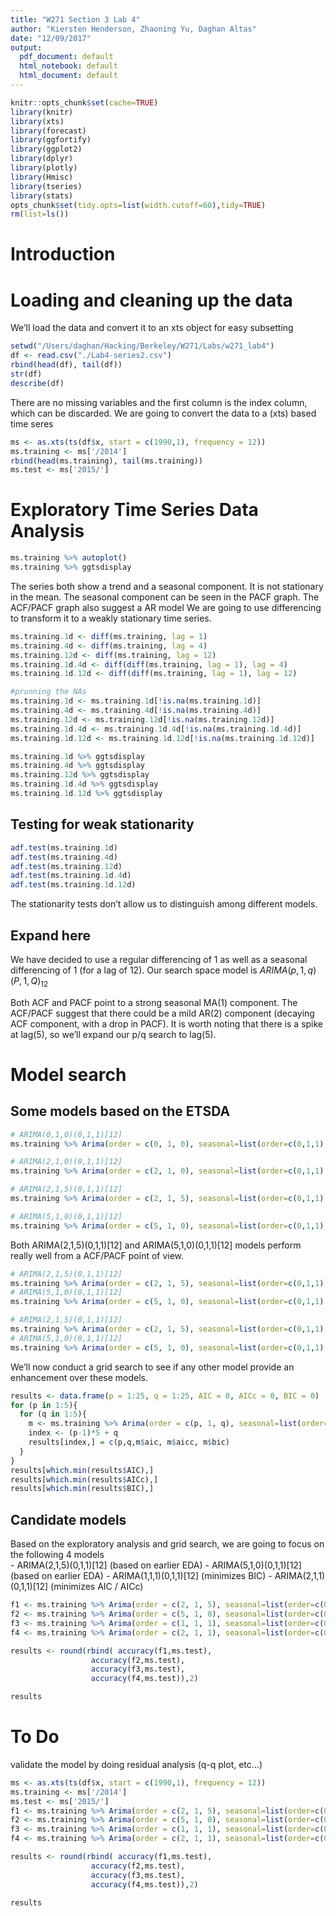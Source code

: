 ```yaml
---
title: "W271 Section 3 Lab 4"
author: "Kiersten Henderson, Zhaoning Yu, Daghan Altas"
date: "12/09/2017"
output:
  pdf_document: default
  html_notebook: default
  html_document: default
---
```


```r
knitr::opts_chunk$set(cache=TRUE)
library(knitr)
library(xts)
library(forecast)
library(ggfortify)
library(ggplot2)
library(dplyr)
library(plotly)
library(Hmisc)
library(tseries)
library(stats)
opts_chunk$set(tidy.opts=list(width.cutoff=60),tidy=TRUE)
rm(list=ls())
```
# Introduction


# Loading and cleaning up the data
We'll load the data and convert it to an xts object for easy subsetting
```r
setwd("/Users/daghan/Hacking/Berkeley/W271/Labs/w271_lab4")
df <- read.csv("./Lab4-series2.csv")
rbind(head(df), tail(df))
str(df)
describe(df)
```

There are no missing variables and the first column is the index column, which can be discarded. 
We are going to convert the data to a (xts) based time seres

```r
ms <- as.xts(ts(df$x, start = c(1990,1), frequency = 12))
ms.training <- ms['/2014']
rbind(head(ms.training), tail(ms.training))
ms.test <- ms['2015/']
```

# Exploratory Time Series Data Analysis
```r
ms.training %>% autoplot()
ms.training %>% ggtsdisplay  
```
The series both show a trend and a seasonal component. It is not stationary in the mean.
The seasonal component can be seen in the PACF graph. The ACF/PACF graph also suggest a AR model
We are going to use differencing to transform it to a weakly stationary time series.

```r
ms.training.1d <- diff(ms.training, lag = 1) 
ms.training.4d <- diff(ms.training, lag = 4) 
ms.training.12d <- diff(ms.training, lag = 12)
ms.training.1d.4d <- diff(diff(ms.training, lag = 1), lag = 4)
ms.training.1d.12d <- diff(diff(ms.training, lag = 1), lag = 12)

#prunning the NAs
ms.training.1d <- ms.training.1d[!is.na(ms.training.1d)]
ms.training.4d <- ms.training.4d[!is.na(ms.training.4d)]
ms.training.12d <- ms.training.12d[!is.na(ms.training.12d)]
ms.training.1d.4d <- ms.training.1d.4d[!is.na(ms.training.1d.4d)]
ms.training.1d.12d <- ms.training.1d.12d[!is.na(ms.training.1d.12d)]

ms.training.1d %>% ggtsdisplay
ms.training.4d %>% ggtsdisplay
ms.training.12d %>% ggtsdisplay
ms.training.1d.4d %>% ggtsdisplay
ms.training.1d.12d %>% ggtsdisplay
```

## Testing for weak stationarity  


```r
adf.test(ms.training.1d)
adf.test(ms.training.4d)
adf.test(ms.training.12d)
adf.test(ms.training.1d.4d)
adf.test(ms.training.1d.12d)
```

The stationarity tests don't allow us to distinguish among different models. 

## Expand here 

We have decided to use a regular differencing of 1 as well as a seasonal differencing of 1 (for a lag of 12). Our search space model is $ARIMA(p,1,q)(P,1,Q)_{12}$

Both ACF and PACF point to a strong seasonal MA(1) component. The ACF/PACF suggest that there could be a mild AR(2) component (decaying ACF component, with a drop in PACF). It is worth noting that there is a spike at lag(5), so we'll expand our p/q search to lag(5).

# Model search

## Some models based on the ETSDA

```r
# ARIMA(0,1,0)(0,1,1)[12]
ms.training %>% Arima(order = c(0, 1, 0), seasonal=list(order=c(0,1,1),period=12)) %>% residuals %>% ggtsdisplay

# ARIMA(2,1,0)(0,1,1)[12]
ms.training %>% Arima(order = c(2, 1, 0), seasonal=list(order=c(0,1,1),period=12)) %>% residuals %>% ggtsdisplay

# ARIMA(2,1,5)(0,1,1)[12]
ms.training %>% Arima(order = c(2, 1, 5), seasonal=list(order=c(0,1,1),period=12)) %>% residuals %>% ggtsdisplay

# ARIMA(5,1,0)(0,1,1)[12]
ms.training %>% Arima(order = c(5, 1, 0), seasonal=list(order=c(0,1,1),period=12)) %>% residuals %>% ggtsdisplay
```

Both ARIMA(2,1,5)(0,1,1)[12] and ARIMA(5,1,0)(0,1,1)[12] models perform really well from a ACF/PACF point of view. 

```r
# ARIMA(2,1,5)(0,1,1)[12]
ms.training %>% Arima(order = c(2, 1, 5), seasonal=list(order=c(0,1,1),period=12)) %>% ggtsdiag()
# ARIMA(5,1,0)(0,1,1)[12]
ms.training %>% Arima(order = c(5, 1, 0), seasonal=list(order=c(0,1,1),period=12)) %>% ggtsdiag()

# ARIMA(2,1,5)(0,1,1)[12]
ms.training %>% Arima(order = c(2, 1, 5), seasonal=list(order=c(0,1,1),period=12)) %>% summary()
# ARIMA(5,1,0)(0,1,1)[12]
ms.training %>% Arima(order = c(5, 1, 0), seasonal=list(order=c(0,1,1),period=12)) %>% summary()
```

We'll now conduct a grid search to see if any other model provide an enhancement over these models.

```r
results <- data.frame(p = 1:25, q = 1:25, AIC = 0, AICc = 0, BIC = 0)
for (p in 1:5){
  for (q in 1:5){
    m <- ms.training %>% Arima(order = c(p, 1, q), seasonal=list(order=c(0,1,1),period=12))
    index <- (p-1)*5 + q
    results[index,] = c(p,q,m$aic, m$aicc, m$bic)
  }
}
results[which.min(results$AIC),]
results[which.min(results$AICc),]
results[which.min(results$BIC),]
```

## Candidate models
Based on the exploratory analysis and grid search, we are going to focus on the following 4 models  
- ARIMA(2,1,5)(0,1,1)[12] (based on earlier EDA)
- ARIMA(5,1,0)(0,1,1)[12] (based on earlier EDA)
- ARIMA(1,1,1)(0,1,1)[12] (minimizes BIC)
- ARIMA(2,1,1)(0,1,1)[12] (minimizes AIC / AICc)

```r
f1 <- ms.training %>% Arima(order = c(2, 1, 5), seasonal=list(order=c(0,1,1),period=12)) %>% forecast(h = 11)
f2 <- ms.training %>% Arima(order = c(5, 1, 0), seasonal=list(order=c(0,1,1),period=12)) %>% forecast(h = 11)
f3 <- ms.training %>% Arima(order = c(1, 1, 1), seasonal=list(order=c(0,1,1),period=12)) %>% forecast(h = 11)
f4 <- ms.training %>% Arima(order = c(2, 1, 1), seasonal=list(order=c(0,1,1),period=12)) %>% forecast(h = 11)

results <- round(rbind( accuracy(f1,ms.test),
                  accuracy(f2,ms.test),
                  accuracy(f3,ms.test),
                  accuracy(f4,ms.test)),2)

results
```

# To Do
validate the model by doing residual analysis (q-q plot, etc...)

```r
ms <- as.xts(ts(df$x, start = c(1990,1), frequency = 12))
ms.training <- ms['/2014']
ms.test <- ms['2015/']
f1 <- ms.training %>% Arima(order = c(2, 1, 5), seasonal=list(order=c(0,1,1),period=12)) %>% forecast(h = 11)
f2 <- ms.training %>% Arima(order = c(5, 1, 0), seasonal=list(order=c(0,1,1),period=12)) %>% forecast(h = 11)
f3 <- ms.training %>% Arima(order = c(1, 1, 1), seasonal=list(order=c(0,1,1),period=12)) %>% forecast(h = 11)
f4 <- ms.training %>% Arima(order = c(2, 1, 1), seasonal=list(order=c(0,1,1),period=12)) %>% forecast(h = 11)

results <- round(rbind( accuracy(f1,ms.test),
                  accuracy(f2,ms.test),
                  accuracy(f3,ms.test),
                  accuracy(f4,ms.test)),2)

results
```
